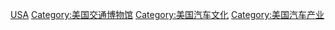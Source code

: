 {{Commons category|Automobile museums in the United States}}

[[Category:各國汽車博物館|USA]]
[[Category:美国交通博物馆|Category:美国交通博物馆]]
[[Category:美国汽车文化|Category:美国汽车文化]]
[[Category:美国汽车产业|Category:美国汽车产业]]